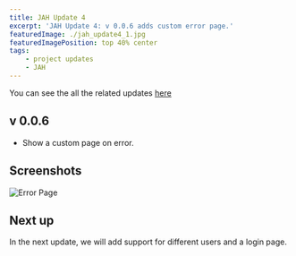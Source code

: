 ```yaml
---
title: JAH Update 4
excerpt: 'JAH Update 4: v 0.0.6 adds custom error page.'
featuredImage: ./jah_update4_1.jpg
featuredImagePosition: top 40% center
tags:
    - project updates
    - JAH
---
```


You can see the all the related updates [here](./tags/jah)

## v 0.0.6

-   Show a custom page on error.

## Screenshots

![Error Page](./jah_update4_1.jpg)

## Next up

In the next update, we will add support for different users and a login page.
